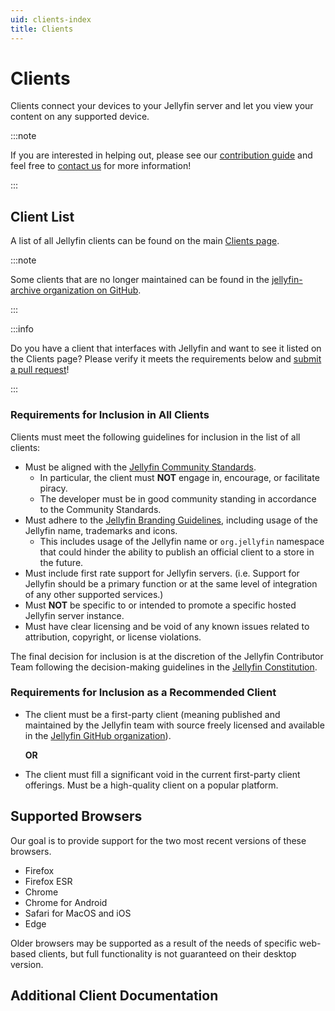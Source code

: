 ```yaml
---
uid: clients-index
title: Clients
---
```


# Clients

Clients connect your devices to your Jellyfin server and let you view your content on any supported device.

:::note

If you are interested in helping out, please see our [contribution guide](/docs/general/contributing) and feel free to [contact us](/contact) for more information!

:::

## Client List

A list of all Jellyfin clients can be found on the main [Clients page](/downloads/clients).

:::note

Some clients that are no longer maintained can be found in the [jellyfin-archive organization on GitHub](https://github.com/jellyfin-archive).

:::

:::info

Do you have a client that interfaces with Jellyfin and want to see it listed on the Clients page?
Please verify it meets the requirements below and [submit a pull request](https://github.com/jellyfin/jellyfin.org/edit/master/src/data/clients.ts)!

:::

### Requirements for Inclusion in All Clients

Clients must meet the following guidelines for inclusion in the list of all clients:

- Must be aligned with the [Jellyfin Community Standards](/docs/general/community-standards).
  - In particular, the client must **NOT** engage in, encourage, or facilitate piracy.
  - The developer must be in good community standing in accordance to the Community Standards.
- Must adhere to the [Jellyfin Branding Guidelines](/docs/general/contributing/branding), including usage of the Jellyfin name, trademarks and icons.
  - This includes usage of the Jellyfin name or `org.jellyfin` namespace that could hinder the ability to publish an official client to a store in the future.
- Must include first rate support for Jellyfin servers. (i.e. Support for Jellyfin should be a primary function or at the same level of integration of any other supported services.)
- Must **NOT** be specific to or intended to promote a specific hosted Jellyfin server instance.
- Must have clear licensing and be void of any known issues related to attribution, copyright, or license violations.

The final decision for inclusion is at the discretion of the Jellyfin Contributor Team following the decision-making guidelines in the [Jellyfin Constitution](https://github.com/jellyfin/jellyfin-meta/blob/master/policies-and-procedures/jellyfin-constitution.md).

### Requirements for Inclusion as a Recommended Client

- The client must be a first-party client (meaning published and maintained by the Jellyfin team with source freely licensed and available in the [Jellyfin GitHub organization](https://github.com/jellyfin)).

  **OR**

- The client must fill a significant void in the current first-party client offerings. Must be a high-quality client on a popular platform.

## Supported Browsers

Our goal is to provide support for the two most recent versions of these browsers.

- Firefox
- Firefox ESR
- Chrome
- Chrome for Android
- Safari for MacOS and iOS
- Edge

Older browsers may be supported as a result of the needs of specific web-based clients, but full functionality is not guaranteed on their desktop version.

## Additional Client Documentation


<DocCardList />
